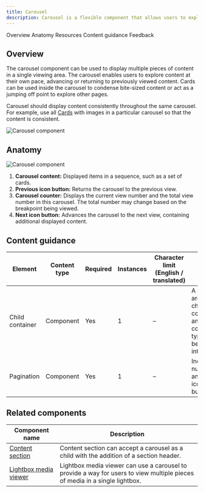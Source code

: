 ```yaml
---
title: Carousel
description: Carousel is a flexible component that allows users to explore a large amount of content within a limited viewing area.
---
```



<ComponentDescription name="Carousel" type="ui" />

<AnchorLinks>

<AnchorLink>Overview</AnchorLink>
<AnchorLink>Anatomy</AnchorLink>
<AnchorLink>Resources</AnchorLink>
<AnchorLink>Content guidance</AnchorLink>
<AnchorLink>Feedback</AnchorLink>

</AnchorLinks>

## Overview

The carousel component can be used to display multiple pieces of content in a single viewing area. The carousel enables users to explore content at their own pace, advancing or returning to previously viewed content. Cards can be used inside the carousel to condense bite-sized content or act as a jumping off point to explore other pages.

Carousel should display content consistently throughout the same carousel. For example, use all [Cards](https://www.ibm.com/standards/carbon/components/cards) with images in a particular carousel so that the content is consistent.

<Row>
<Column colMd={6} colLg={8}>

![Carousel component](../../images/component/carousel/carousel-overview.png)

</Column>
</Row>

## Anatomy

<Row>
<Column colMd={6} colLg={8}>

![Carousel component](../../images/component/carousel/carousel-anatomy.png)

</Column>
</Row>

1. **Carousel content:** Displayed items in a sequence, such as a set of cards.
2. **Previous icon button:** Returns the carousel to the previous view.
3. **Carousel counter:** Displays the current view number and the total view number in this carousel. The total number may change based on the breakpoint being viewed.
4. **Next icon button:** Advances the carousel to the next view, containing additional displayed content.

<ResourceLinks name="Carousel" type="ui" />

## Content guidance

| Element         | Content type | Required | Instances | Character limit <br/>(English / translated) | Notes                                                                              |
| --------------- | ------------ | -------- | --------- | ------------------------------------------- | ---------------------------------------------------------------------------------- |
| Child container | Component    | Yes      | 1         | –                                           | A container area that child components and other content types can be passed into. |
| Pagination      | Component    | Yes      | 1         | –                                           | Includes numbering and arrow icon buttons.                                         |

## Related components

| Component name                                                                                 | Description                                                                                                                |
| ---------------------------------------------------------------------------------------------- | -------------------------------------------------------------------------------------------------------------------------- |
| [Content section](https://www.ibm.com/standards/carbon/components/content-section)             | Content section can accept a carousel as a child with the addition of a section header.                                    |
| [Lightbox media viewer](https://www.ibm.com/standards/carbon/components/lightbox-media-viewer) | Lightbox media viewer can use a carousel to provide a way for users to view multiple pieces of media in a single lightbox. |

<ComponentFooter name="Carousel" type="ui" />
